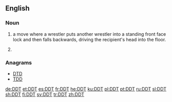 ==English==

===Noun===
{{en-noun|-|s}}

# {{context|countable|professional wrestling|lang=en}} a move where a wrestler puts another wrestler into a standing front face lock and then falls backwards, driving the recipient's head into the floor.
# {{context|uncountable|lang=en}} {{abbreviation of|dichlorodiphenyltrichloroethane|dot=|lang=en}} {{gloss|an insecticide}}

===Anagrams===
* [[DTD]]
* [[TDD#English|TDD]]

[[de:DDT]]
[[et:DDT]]
[[es:DDT]]
[[fr:DDT]]
[[he:DDT]]
[[ku:DDT]]
[[pl:DDT]]
[[pt:DDT]]
[[ru:DDT]]
[[sl:DDT]]
[[sh:DDT]]
[[fi:DDT]]
[[sv:DDT]]
[[tr:DDT]]
[[zh:DDT]]
